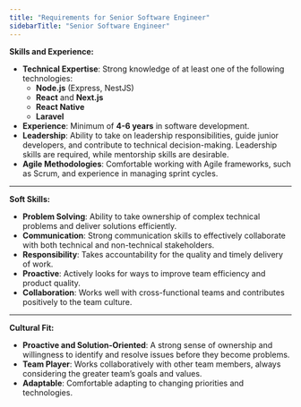 ```yaml
---
title: "Requirements for Senior Software Engineer"
sidebarTitle: "Senior Software Engineer"
---
```


**Skills and Experience:**

- **Technical Expertise**: Strong knowledge of at least one of the following technologies:
  - **Node.js** (Express, NestJS)
  - **React** and **Next.js**
  - **React Native**
  - **Laravel**
- **Experience**: Minimum of **4-6 years** in software development.
- **Leadership**: Ability to take on leadership responsibilities, guide junior developers, and contribute to technical decision-making. Leadership skills are required, while mentorship skills are desirable.
- **Agile Methodologies**: Comfortable working with Agile frameworks, such as Scrum, and experience in managing sprint cycles.

---

**Soft Skills:**

- **Problem Solving**: Ability to take ownership of complex technical problems and deliver solutions efficiently.
- **Communication**: Strong communication skills to effectively collaborate with both technical and non-technical stakeholders.
- **Responsibility**: Takes accountability for the quality and timely delivery of work.
- **Proactive**: Actively looks for ways to improve team efficiency and product quality.
- **Collaboration**: Works well with cross-functional teams and contributes positively to the team culture.

---

**Cultural Fit:**

- **Proactive and Solution-Oriented**: A strong sense of ownership and willingness to identify and resolve issues before they become problems.
- **Team Player**: Works collaboratively with other team members, always considering the greater team’s goals and values.
- **Adaptable**: Comfortable adapting to changing priorities and technologies.
